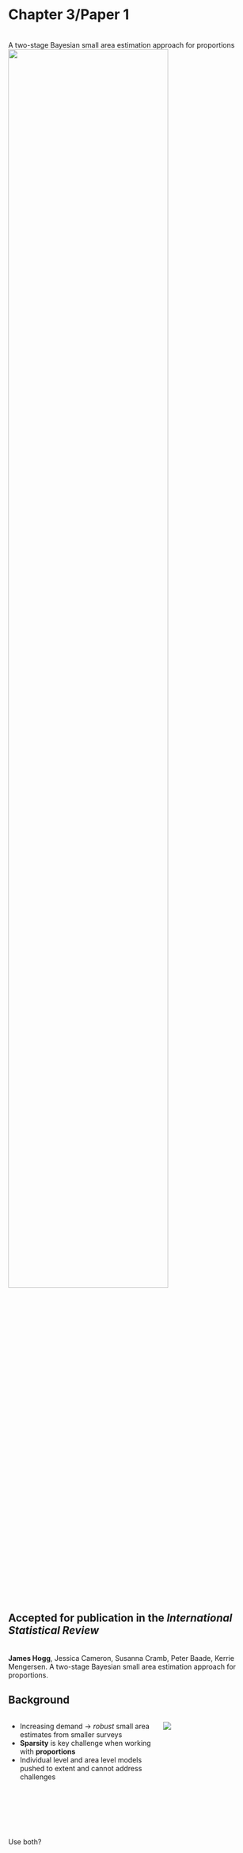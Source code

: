 <!-- ----------------------------------------------------------------- -->
# Chapter 3/Paper 1 {background-color="#fff0a2"}
<br>
A two-stage Bayesian small area estimation approach for proportions
![](imgs/pillars_p1.png){width=80%}

<!-- ----------------------------------------------------------------- -->
## Accepted for publication in the *International Statistical Review*
<br>
**James Hogg**, Jessica Cameron, Susanna Cramb, Peter Baade, Kerrie Mengersen. A two-stage Bayesian small area estimation approach for proportions. 

<!-- ----------------------------------------------------------------- 
## ⛔ Tangent Alert ⛔

- Social Health Atlas reports age-standardised <span class="blR">rates</span>.
- We will estimate prevalence using <span class="blR">proportions</span>.
	- Proportions are more common and intuitive [@RN28;@RN625;@RN607;@RN426]. -->

<!-- ----------------------------------------------------------------- -->
## Background {.smaller}

::::: {.columns}

:::: {.column width="58%"}
::: {.incremental}
- Increasing demand $\to$ *robust* small area estimates from <span class="blB">smaller</span> surveys
- **Sparsity** is key <span class="blR">challenge</span> when working with **proportions**
- Individual level and area level models pushed to <span class="blR">extent</span> and <span class="blR">cannot</span> address challenges
:::
::::

:::: {.column width="38%"}
![](imgs/background.webp){.center .soft-edges}

::::

:::::
  
<!-- ----------------------------------------------------------------- -->
## {auto-animate=true}

::: {style="margin-top: 100px;"}
Use both?
:::

<!-- ----------------------------------------------------------------- -->
## {auto-animate=true}

::: {style="margin-top: 200px; font-size: 3em;"}
Use **both?**
:::

:::{.incremental}
- Two-stage approaches have <span class="blB">emerged</span> [@gao2023_sma;@Das2022]
	- Hints at <span class="blB">benefits</span> $\to$ <span class="blR">no full</span> investigation
- <span class="blB">Mitigate</span> weakness of either model and <span class="blB">leverage</span> their strengths
:::


<!-- ----------------------------------------------------------------- -->
## {.center}

::: {.quote-box}
**Contribution** 🎉
<br>
<br>
A Bayesian two-stage method for proportions that tackles data sparsity challenges.
:::

<!-- ----------------------------------------------------------------- -->
## {.center background-color="#fff0a2"}

::: {.center style="font-size: 0.7em"}
*Thesis aim*
:::

::: {.center style="font-size: 1.5em"}
Develop and apply Bayesian small area methods to health data in Australia
:::

<br>
<br>

::: {.center style="font-size: 0.7em"}
👉 **Sparsity issues**

Improve spatial resolution

Support informed decision making
:::

<!-- ----------------------------------------------------------------- -->
## The two-stage logistic normal (TSLN) approach {.smaller}

::::: {.columns}

:::: {.column width="48%"}
::: {.incremental}
- Stage 1 (TSLN-S1)
  - Fit a **individual-level** <span class="blB">logistic model</span> to the survey data
- Stage 1 (S1) estimates
  - Using fitted values calculate area-level <span class="blB">S1 estimates</span> and sampling variances
- Stage 2 (TSLN-S2)
  - **Smooth** <span class="blB">S1 estimates</span> and **impute** estimates for non-sampled areas using an **area-level** <span class="blB">Fay-Herriot</span> [-@RN54] model
:::
::::

:::: {.column width="48%"}
![](imgs/TSLN_model_flowchart.png){width=70%}

::::

:::::

<!-- ----------------------------------------------------------------- -->
## The TSLN approach {.scrollable .smaller}

::: {.fragment}

### Stage 1
Individual level logistic model
$$
\begin{eqnarray}
    y_{ij} &\sim& \text{Bernoulli}(p_{ij})^{\tilde{w}_{ij}}
    \\
    \text{logit}(p_{ij}) &=& \mathbf{x}_{ij} \boldsymbol{\beta} + e_i
    \\
    e_i &\sim& N(0, \sigma_e^2)
\end{eqnarray}
$$

where:

- $y_{ij}$ is the **binary response** for sampled individual $j$ in small area $i$
- $p_{ij}$ is the **probabilitiy** for $\dots$
- $\tilde{w}_{ij}$ is the sampled scaled **weight** for $\dots$

:::

::: {.fragment}

### Stage 1 (S1) estimates
The S1 estimate ^[The posterior draws from stage 1 are fed as input to the stage 2 model.] for area $i$ is,  
$$
\hat{\theta}_i^{\text{S1}} = \text{logit}\left( \frac{\sum_{j=1}^{n_i} w_{ij} p_{ij}}{n_i} \right)
$$
with $\gamma_i^{\text{S1}}$ is the corresponding sample variance.

where: 

- $w_{ij}$ is the sample **weight** for sampled individual $j$ in small area $i$
- Sample weights in small area $i$ sum to $n_i$ (the area sample size)

:::

::: {.fragment}

### Stage 2
The area level FH model is composed of: a
<br>
**measurement error** model, 
$$
\hat{\theta}_i^{\text{S1}} \sim N\lb{ \hat{\bar{\theta}}_i, \widehat{\text{v}}\lb{\hat{\theta}_i^{\text{S1}}} }, 
$$

which accommodates some of the uncertainty of the stage 1 model; a
<br>
**sampling model**,  

$$
\hat{\bar{\theta}}_i \sim N\lb{ \hat{\theta}_i, \gamma_i^{\text{S1}} },
$$

which accommodates the sampling variance; and a
<br>
**linking** model, 

$$
\begin{eqnarray}
    \hat{\theta}_i & = & \mathbf{Z}_{i} \boldsymbol{\lambda} + v_i
    \\
    v_i & \sim & N(0, \sigma_v^2), \nonumber
\end{eqnarray}
$$

The parameter of interest (i.e. proportion) is the posterior distribution of $\text{logit}^{-1}( \hat{\theta}_i)$.
<br>

:::

::: {.fragment}

### Other considerations and additions

- Stability gained from smoothing (at individual level) balanced with aggreement with the direct estimates
- Generalized variance functions (GVF) for some of $\gamma_i^{\text{S1}}$

:::

::: {.notes}
1. "in our case, y may be whether the sampled individual smoked or not, where a one means that the person is a smoker."
:::

<!-- ----------------------------------------------------------------- -->
## Simulation study {.smaller}

::::: {.columns}

:::: {.column width="58%"}

Individual level

- **LOG**: Pseudo-likelihood logistic model
	- Similar to <span class="blB">stage 1</span> of the TSLN approach

Area level

- **BETA**: Beta model
- **ELN**: Empirical-logistic normal model
	- Similar to <span class="blB">stage 2</span> of the TSLN approach
- **BIN**: Binomial model
	- <span class="blR">Ignores</span> sample design
	
::::

:::: {.column width="38%"}
![ChatGPT4 nailed this!](imgs/chp3/sim.webp){.center .soft-edges}

::::

:::::

<!-- ----------------------------------------------------------------- -->
## Results

![](imgs/chp3/sparse_MRRMSE.png){.r-stretch}

<!-- ----------------------------------------------------------------- -->
## {.center .smaller background-color="#ffffff"}

:::: {.finding-box}
**Key findings** 📢

::: {.incremental}
- TSLN approach provides <span class="blB">superior</span> proportion estimates.
	- Similar bias but much <span class="blB">smaller variance</span>.
	- Consistently <span class="blB">smaller MSEs</span> and credible intervals.
	- Interval <span class="blB">coverage more stable</span>.
- <span class="blB">Best option</span> in sparse settings (**NHS in Australia**)
:::

::::

<!-- ----------------------------------------------------------------- -->
## Objective 1 {.smaller}

<span class="blB">Small area estimation</span>

❕ **1.1 Method:** Develop a Bayesian SAE method for proportions, which specifically tackles data sparsity.

❕ **1.2 Application:** Generate small area level prevalence estimates for several cancer risk factors across Australia. 

<!-- ----------------------------------------------------------------- -->
## Objective 1 {.smaller}

<span class="blB">Small area estimation</span>

✅ **1.1 Method:**

❕ **1.2 Application:** Generate small area level prevalence estimates for several cancer risk factors across Australia.

